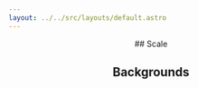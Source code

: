```yaml
---
layout: ../../src/layouts/default.astro
---
```



<Header
  label="Foundations"
  title="Colors"
  description="Design tokens are a tech-agnostic way to store variables. We use tokens instead of hard coded values to ensure a better UI consistency across different platforms."
/>

<section>
## Scale

## Backgrounds

</section>
